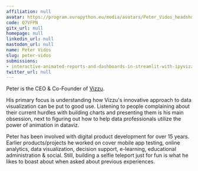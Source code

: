 ```yaml
---
affiliation: null
avatar: https://program.europython.eu/media/avatars/Peter_Vidos_headshot3_Ak67UYJ.jpg
code: Q7VFPN
gitx_url: null
homepage: null
linkedin_url: null
mastodon_url: null
name: Peter Vidos
slug: peter-vidos
submissions:
- interactive-animated-reports-and-dashboards-in-streamlit-with-ipyvizzu
twitter_url: null
---
```


Peter is the CEO & Co-Founder of [Vizzu](https://vizzuhq.com).

His primary focus is understanding how Vizzu's innovative approach to data visualization can be put to good use. Listening to people complaining about their current hurdles with building charts and presenting them is his main obsession, next to figuring out how to help data professionals utilize the power of animation in dataviz.

Peter has been involved with digital product development for over 15 years. Earlier products/projects he worked on cover mobile app testing, online analytics, data visualization, decision support, e-learning, educational administration & social. Still, building a selfie teleport just for fun is what he likes to boast about when asked about previous experiences.
